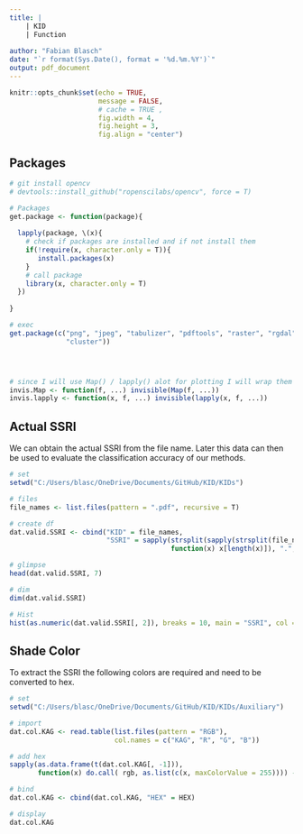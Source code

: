 ```yaml
---
title: |
    | KID
    | Function
      
author: "Fabian Blasch"
date: "`r format(Sys.Date(), format = '%d.%m.%Y')`"
output: pdf_document
---
```


```r
knitr::opts_chunk$set(echo = TRUE,
                      message = FALSE,
                      # cache = TRUE ,
                      fig.width = 4,
                      fig.height = 3, 
                      fig.align = "center")
```

## Packages

```r

# git install opencv 
# devtools::install_github("ropenscilabs/opencv", force = T)

# Packages
get.package <- function(package){
  
  lapply(package, \(x){
    # check if packages are installed and if not install them
    if(!require(x, character.only = T)){
       install.packages(x)
    }
    # call package
    library(x, character.only = T)
  })
    
}

# exec
get.package(c("png", "jpeg", "tabulizer", "pdftools", "raster", "rgdal", "sp", 
              "cluster"))




# since I will use Map() / lapply() alot for plotting I will wrap them in invisible()
invis.Map <- function(f, ...) invisible(Map(f, ...))
invis.lapply <- function(x, f, ...) invisible(lapply(x, f, ...))
```

## Actual SSRI 

We can obtain the actual SSRI from the file name. Later this data can then be used to evaluate 
the classification accuracy of our methods.

```r
# set
setwd("C:/Users/blasc/OneDrive/Documents/GitHub/KID/KIDs")

# files
file_names <- list.files(pattern = ".pdf", recursive = T)

# create df
dat.valid.SSRI <- cbind("KID" = file_names,
                        "SSRI" = sapply(strsplit(sapply(strsplit(file_names, "_", fixed = T), 
                                        function(x) x[length(x)]), ".", fixed = T), "[", 1))

# glimpse
head(dat.valid.SSRI, 7)

# dim
dim(dat.valid.SSRI)

# Hist
hist(as.numeric(dat.valid.SSRI[, 2]), breaks = 10, main = "SSRI", col = 4, xlab = "")
```
## Shade Color

To extract the SSRI the following colors are required and need to be converted to
hex.

```r
# set
setwd("C:/Users/blasc/OneDrive/Documents/GitHub/KID/KIDs/Auxiliary")

# import
dat.col.KAG <- read.table(list.files(pattern = "RGB"), 
                          col.names = c("KAG", "R", "G", "B"))

# add hex
sapply(as.data.frame(t(dat.col.KAG[, -1])), 
       function(x) do.call( rgb, as.list(c(x, maxColorValue = 255)))) -> HEX

# bind
dat.col.KAG <- cbind(dat.col.KAG, "HEX" = HEX)

# display
dat.col.KAG
```






